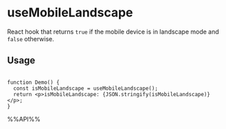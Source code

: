 # useMobileLandscape

React hook that returns `true` if the mobile device is in landscape mode and `false` otherwise.

## Usage

```tsx live

function Demo() {
  const isMobileLandscape = useMobileLandscape();
  return <p>isMobileLandscape: {JSON.stringify(isMobileLandscape)}</p>;
}

```

%%API%%
